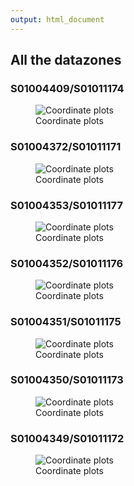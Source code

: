 ```yaml
---
output: html_document
---
```


## All the datazones {.tabset .tabset-fade .tabset-pills}

### S01004409/S01011174

![Coordinate plots](function10plots.png)

### S01004372/S01011171

![Coordinate plots](function10plots2.png)

### S01004353/S01011177

![Coordinate plots](function10plots3.png)

### S01004352/S01011176

![Coordinate plots](function10plots4.png)

### S01004351/S01011175

![Coordinate plots](function10plots5.png)

### S01004350/S01011173

![Coordinate plots](function10plots6.png)

### S01004349/S01011172

![Coordinate plots](function10plots7.png)
